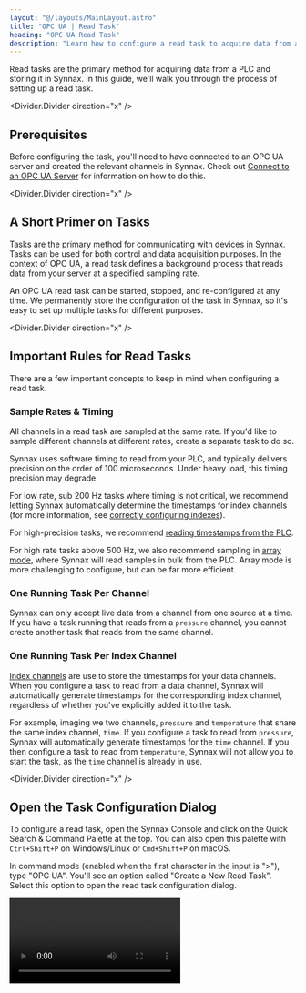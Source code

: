 ```yaml
---
layout: "@/layouts/MainLayout.astro"
title: "OPC UA | Read Task"
heading: "OPC UA Read Task"
description: "Learn how to configure a read task to acquire data from an OPC UA server."
---
```


Read tasks are the primary method for acquiring data from a PLC and storing it
in Synnax. In this guide, we'll walk you through the process of setting up a
read task.

<Divider.Divider direction="x" />

## Prerequisites

Before configuring the task, you'll need to have connected to an OPC UA server
and created the relevant channels in Synnax. Check out [Connect to an OPC UA
Server](/reference/device-drivers/opcua/connect-server) for information on how
to do this.

<Divider.Divider direction="x" />

## A Short Primer on Tasks

Tasks are the primary method for communicating with devices in Synnax. Tasks can
be used for both control and data acquisition purposes. In the context of OPC
UA, a read task defines a background process that reads data from your server at
a specified sampling rate.

An OPC UA read task can be started, stopped, and re-configured at any time. We
permanently store the configuration of the task in Synnax, so it's easy to set
up multiple tasks for different purposes.

<Divider.Divider direction="x" />

## Important Rules for Read Tasks

There are a few important concepts to keep in mind when configuring a read task.

### Sample Rates & Timing

All channels in a read task are sampled at the same rate. If you'd like to
sample different channels at different rates, create a separate task to do so. 

Synnax uses software timing to read from your PLC, and typically delivers
precision on the order of 100 microseconds. Under heavy load, this timing
precision may degrade.

For low rate, sub 200 Hz tasks where timing is not critical, we recommend
letting Synnax automatically determine the timestamps for index channels (for
more information, see [correctly configuring
indexes](/reference/device-drivers/opcua/connect-server#correctly-configure-indexes)).

For high-precision tasks, we recommend [reading timestamps from the
PLC](/reference/device-drivers/opcua/read-task#optional---read-timestamps-from-the-plc).

For high rate tasks above 500 Hz, we also recommend sampling in [array
mode](/reference/device-drivers/opcua/read-task#configuring-the-task---array-sampling),
where Synnax will read samples in bulk from the PLC. Array mode is more
challenging to configure, but can be far more efficient.

### One Running Task Per Channel

Synnax can only accept live data from a channel from one source at a time. If
you have a task running that reads from a `pressure` channel, you cannot create
another task that reads from the same channel.

### One Running Task Per Index Channel

[Index channels](/reference/concepts/channels#channel-types) are use to store
the timestamps for your data channels. When you configure a task to read from a
data channel, Synnax will automatically generate timestamps for the
corresponding index channel, regardless of whether you've explicitly added it to
the task.

For example, imaging we two channels, `pressure` and `temperature` that share
the same index channel, `time`. If you configure a task to read from `pressure`,
Synnax will automatically generate timestamps for the `time` channel. If you
then configure a task to read from `temperature`, Synnax will not allow you to
start the task, as the `time` channel is already in use.

<Divider.Divider direction="x" />

## Open the Task Configuration Dialog

To configure a read task, open the Synnax Console and click on the Quick Search
& Command Palette at the top. You can also open this palette with `Ctrl+Shift+P`
on Windows/Linux or `Cmd+Shift+P` on macOS.

In command mode (enabled when the first character in the input is ">"), type
"OPC UA". You'll see an option called "Create a New Read Task". Select this
option to open the read task configuration dialog.

<Video client:only="react" id="device-drivers/opcua/read-task/open" />

<Divider.Divider direction="x" />

## Configuring the Task - Default Sampling

The default sampling mode reads a single sample from the server for each channel
in the task at the specified sampling rate. This is the simplest mode to
configure, and is ideal for most applications that don't require high data
rates. For high data rates, see [Array
Sampling](/reference/device-drivers/opcua/read-task#configuring-the-task---array-sampling).

### <StepText level="h3" step={1}> Select your OPC UA Device</StepText>

The first step is to select the OPC UA server you'd like to collect data from.
Use the dropdown menu in the top left corner to do so.

### <StepText level="h3" step={2}>Add Channels to the Task</StepText>

Next, you'll need to add channels to the task. These channels define a mapping
between the OPC UA node you'd like to read from, and the corresponding Synnax
channel you'd like to store the data in.

To add a channel, click on the "+" button in the channels section. Then, click
on the new channel and select the OPC UA node you'd like to read from. Finally,
select the Synnax channel you'd like to store the data in. Note that the Synnax
channel doesn't need to be the same as the channel you created when configuring
the server.

<Video client:only="react"
id="device-drivers/opcua/read-task/default-timing-add-channels" />

### <StepText level="h3" step={3}>Optional - Read Timestamps from the PLC</StepText>

If the index channel(s) for your corresponding data channels is not in the task,
Synnax will automatically generate timestamps when reading data from the server.
This is fine if you're not concerned about timing precision. 

If you'd like to pull timestamps from the PLC, simply add the index channel to
the task and select the corresponding OPC UA node.

### <StepText level="h3" step={4}>Configure Timing</StepText>

There are two parameters to control the timing of the task: the sample rate and
the stream rate. The sample rate defines how often Synnax will poll the OPC UA
server for new data, while the stream rate defines how often the task will
stream data into Synnax.

For example, if you set the sample rate to 10 Hz and the stream rate to 1 Hz.
Synnax will poll the OPC UA server every 100 ms, collect 10 samples, and then
forward these samples to the server. 

For very low rate tasks (&lt;50Hz), we recommend setting the stream rate to the
same value as the sample rate. For higher rate tasks, lowering the stream rate
can significantly improve performance. It's typically best ot keep the stream
rate below 50Hz unless you need to quickly process incoming data in real-time.

### <StepText level="h3" step={5}>Configure Data Saving</StepText>
If you would like to save the data to the database, toggle the Data Saving
switch at the top. This will allow data to be saved to the database instead of
just streamed from the OPC UA server.
{/*TODO: check that the explanation above is correct.*/}

### <StepText level="h3" step={5}>Configure and Start the Task</StepText>

Once you'd added all the channels you need, click the "Configure" button. If
there are no errors, Synnax will acknowledge the configured task and enable the
"Play" button in the dialog.

<Video client:only="react" id="device-drivers/opcua/read-task/start-task" />   

At this point, feel free to close the dialog. Your task will continue to run in
the background until you re-open the window to stop it.

## Configuring the Task - Array Sampling

Array sampling is a more advanced method of reading data from an OPC UA server,
and is typically only necessary for very high rate tasks (&gt;500 Hz). Instead
of reading single samples from the server, Synnax will read many samples in
bulk. Array sampling requires a little bit of tuning to set up, and here's how
you can do it.

<Note variant="info">
When experimenting with array based sampling, we recommend
running a [separate](/reference/cluster/quick-start?platform=linux) Synnax
database with a memory-backed data store. This will allow you to quickly test
different configurations without writing a large amount of experimental data to
your production database.
</Note>

### <StepText level="h3" step={1}>Make sure your PLC is correctly configured</StepText>

Make sure your PLC is correctly configured to read data in arrays. For
information on how to do this, see [considerations for high data
rates](device-drivers/opcua/connect-server#considerations-for-high-data-rates).

### <StepText level="h3" step={2}>Enable Array Sampling</StepText>

To enable array sampling mode for a task, toggle the "Array Sampling" switch in
the top left corner. This will alter the "Stream Rate" field to display an
"Array Size" field instead.

**Set the array size to the same length as the arrays you'll be reading from the
PLC.** 

### <StepText level="h3" step={3}>Add Channels to the Task</StepText>

In array mode, you'll only be able to add PLC nodes that are array-based.
Otherwise, the process is the same as for default sampling.

### <StepText level="h3" step={4}>Configure Index Channels</StepText>

For high data rates, we recommend reading timestamps from the PLC instead of
having Synnax generate them. To do this, add the index channel for any of your
data channels to the task, and select the corresponding PLC node that contains
the timestamps.

### <StepText level="h3" step={5}>Timing</StepText>

Running a task with array sampling enabled can result in both **oversampling**
and **undersampling**. Oversampling occurs when the PLC doesn't completely
replace all values in the array before Synnax reads it. Undersampling can occur
when the PLC is re-writing the array faster than Synnax can read it. 

We recommend setting the sampling rate to the **same** sampling rate as the PLC.
Naturally, we recommend that this rate is an even multiple of the array size.
For very high data rates, under and oversampling by a few samples in the array
can occur under normal operating conditions. This typically isn't a problem. If
you're concerned about this, [let us know](https://www.synnaxlabs.com/contact).

As an example, here's a configuration for a task that reads at 8460 Hz from an
array of length 320. This means that the task will reads 320 samples and forward
them to Synnax 27 times per second. 

<Image client:only="react"
id="device-drivers/opcua/read-task/array-mode-example" />

### <StepText level="h3" step={6}>Configure and Start the Task</StepText>

Once you've added all the channels you need, click the "Configure" button. If
there are no errors, Synnax will acknowledge the configured task and enable the
"Play" button in the dialog.